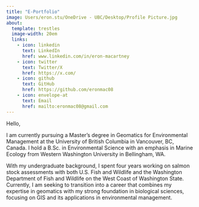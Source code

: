 ```yaml
---
title: "E-Portfolio"
image: Users/eron.stu/OneDrive - UBC/Desktop/Profile Picture.jpg
about:
  template: trestles
  image-width: 20em
  links: 
    - icon: linkedin
      text: LinkedIn
      href: www.linkedin.com/in/eron-macartney
    - icon: twitter
      text: Twitter/X
      href: https://x.com/
    - icon: github
      text: GitHub
      href: https://github.com/eronmac08
    - icon: envelope-at
      text: Email
      href: mailto:eronmac08@gmail.com
---
```


Hello,

I am currently pursuing a Master’s degree in Geomatics for Environmental Management at the University of British Columbia in Vancouver, BC, Canada. I hold a B.Sc. in Environmental Science with an emphasis in Marine Ecology from Western Washington University in Bellingham, WA.

With my undergraduate background, I spent four years working on salmon stock assessments with both U.S. Fish and Wildlife and the Washington Department of Fish and Wildlife on the West Coast of Washington State. Currently, I am seeking to transition into a career that combines my expertise in geomatics with my strong foundation in biological sciences, focusing on GIS and its applications in environmental management.
